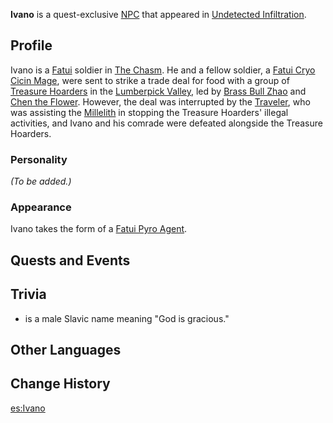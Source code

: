 {{Character Infobox
|type             = Quest NPC
|image            = Enemy Fatui Pyro Agent.png
|region           = Liyue
|title            = 
|affiliation      = Fatui
}}

'''Ivano''' is a quest-exclusive [[NPC]] that appeared in [[Undetected Infiltration]].

==Profile==
Ivano is a [[Fatui]] soldier in [[The Chasm]]. He and a fellow soldier, a [[Fatui Cryo Cicin Mage]], were sent to strike a trade deal for food with a group of [[Treasure Hoarders]] in the [[Lumberpick Valley]], led by [[Brass Bull Zhao]] and [[Chen the Flower]]. However, the deal was interrupted by the [[Traveler]], who was assisting the [[Millelith]] in stopping the Treasure Hoarders' illegal activities, and Ivano and his comrade were defeated alongside the Treasure Hoarders.

===Personality===
''(To be added.)''

===Appearance===
Ivano takes the form of a [[Fatui Pyro Agent]].<!--Note: There's no in-game indication that this one is Ivano, but given the fact that Ivano is generally a male name, this is the more likely conclusion-->

==Quests and Events==
{{Quests and Events}}

==Trivia==
* {{Lang|"Ivano"|ru=Ивано}} is a male Slavic name meaning "God is gracious."

==Other Languages==
{{Other Languages
|default_hidden = 1
|en      = Ivano
|zhs     = 伊万诺
|zhs_rm  = Yīwànnuò
|zht     = 伊凡諾
|zht_rm  = Yīfánnuò
|ja      = イヴァノ
|ja_rm   = Ivano
|ko      = 이바노
|ko_rm   = Ibano
|es      = Ivano
|fr      = Ivano
|ru      = Ивано
|th      = Ivano
|vi      = Ivano
|de      = Ivano
|id      = Ivano
|pt      = Ivano
|tr      = 
|it      = 
}}

==Change History==
{{Change History|2.6}}
<!--
==References==
{{Reflist}}
-->

[[es:Ivano]]